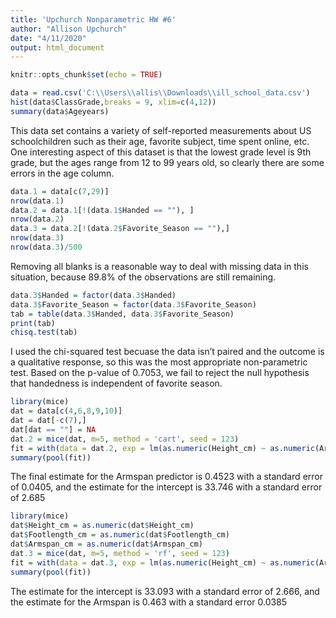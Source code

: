 ```yaml
---
title: 'Upchurch Nonparametric HW #6'
author: "Allison Upchurch"
date: "4/11/2020"
output: html_document
---
```


```r
knitr::opts_chunk$set(echo = TRUE)
```
```r
data = read.csv('C:\\Users\\allis\\Downloads\\ill_school_data.csv')
hist(data$ClassGrade,breaks = 9, xlim=c(4,12))
summary(data$Ageyears)
```
This data set contains a variety of self-reported measurements about US schoolchildren such as their age, favorite subject, time spent online, etc. One interesting aspect of this dataset is that the lowest grade level is 9th grade, but the ages range from 12 to 99 years old, so clearly there are some errors in the age column. 
```r
data.1 = data[c(7,29)]
nrow(data.1)
data.2 = data.1[!(data.1$Handed == ""), ]
nrow(data.2)
data.3 = data.2[!(data.2$Favorite_Season == ""),]
nrow(data.3)
nrow(data.3)/500
```
Removing all blanks is a reasonable way to deal with missing data in this situation, because 89.8% of the observations are still remaining. 
``` r
data.3$Handed = factor(data.3$Handed)
data.3$Favorite_Season = factor(data.3$Favorite_Season)
tab = table(data.3$Handed, data.3$Favorite_Season)
print(tab)
chisq.test(tab)
```
I used the chi-squared test becuase the data isn't paired and the outcome is a qualitative response, so this was the most appropriate non-parametric test. Based on the p-value of 0.7053, we fail to reject the null hypothesis that handedness is independent of favorite season.
```r
library(mice)
dat = data[c(4,6,8,9,10)]
dat = dat[-c(7),]
dat[dat == ""] = NA
dat.2 = mice(dat, m=5, method = 'cart', seed = 123)
fit = with(data = dat.2, exp = lm(as.numeric(Height_cm) ~ as.numeric(Armspan_cm)))
summary(pool(fit))
```
The final estimate for the Armspan predictor is 0.4523 with a standard error of 0.0405, and the estimate for the intercept is 33.746 with a standard error of 2.685
```r
library(mice)
dat$Height_cm = as.numeric(dat$Height_cm)
dat$Footlength_cm = as.numeric(dat$Footlength_cm)
dat$Armspan_cm = as.numeric(dat$Armspan_cm)
dat.3 = mice(dat, m=5, method = 'rf', seed = 123)
fit = with(data = dat.3, exp = lm(as.numeric(Height_cm) ~ as.numeric(Armspan_cm)))
summary(pool(fit))
```
The estimate for the intercept is 33.093 with a standard error of 2.666, and the estimate for the Armspan is 0.463 with a standard error 0.0385